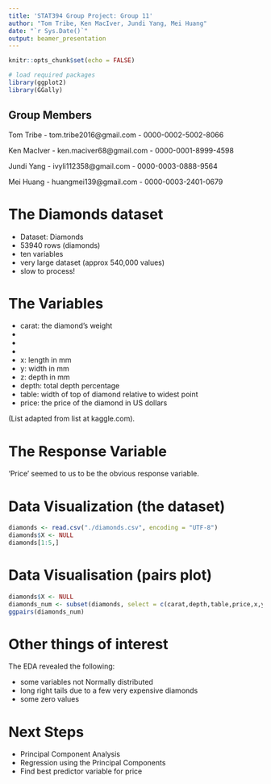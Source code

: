 ```yaml
---
title: 'STAT394 Group Project: Group 11'
author: "Tom Tribe, Ken MacIver, Jundi Yang, Mei Huang"
date: "`r Sys.Date()`"
output: beamer_presentation
---
```


```r
knitr::opts_chunk$set(echo = FALSE)
```


```r
# load required packages
library(ggplot2)
library(GGally)


```


## Group Members

Tom Tribe 
- tom.tribe2016@gmail.com
- 0000-0002-5002-8066

Ken MacIver
- ken.maciver68@gmail.com
- 0000-0001-8999-4598

Jundi Yang
-  ivyli112358@gmail.com
- 0000-0003-0888-9564 

Mei Huang 
- huangmei139@gmail.com
- 0000-0003-2401-0679


# The Diamonds dataset

- Dataset: Diamonds
- 53940 rows (diamonds)
- ten variables
- very large dataset (approx 540,000 values)
- slow to process!

# The Variables
 \textcolor{red}{red font = categorical variable}
 
-   carat: the diamond's weight
-   \textcolor{red}{cut: a measure of quality}
-   \textcolor{red}{color: a measure of colour quality}
-   \textcolor{red}{clarity: a measure of clearness}
-   x: length in mm
-   y: width in mm 
-   z: depth in mm
-   depth: total depth percentage
-   table: width of top of diamond relative to widest point
-   price: the price of the diamond in US dollars 

(List adapted from list at kaggle.com).

# The Response Variable

'Price' seemed to us to be the obvious response variable. 

# Data Visualization (the dataset)

```r
diamonds <- read.csv("./diamonds.csv", encoding = "UTF-8")
diamonds$X <- NULL
diamonds[1:5,]
```

# Data Visualisation (pairs plot)

```r
diamonds$X <- NULL
diamonds_num <- subset(diamonds, select = c(carat,depth,table,price,x,y,z))
ggpairs(diamonds_num)
```

# Other things of interest

The EDA revealed the following:

- some variables not Normally distributed
- long right tails due to a few very expensive diamonds
- some zero values

# Next Steps

- Principal Component Analysis
- Regression using the Principal Components
- Find best predictor variable for price


